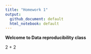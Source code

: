 ```yaml
---
title: "Homework 1"
output:
  github_document: default
  html_notebook: default
---
```


**Welcome to Data reproducibility class** 

2 + 2
